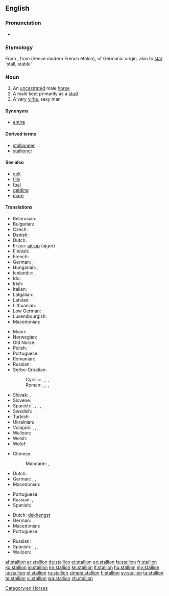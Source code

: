 ==English==

===Pronunciation===
* {{audio|en-us-stallion.ogg|Audio (US)}}

===Etymology===
From {{etyl|enm|en}} {{term|stalion|lang=enm}}, from {{etyl|frm|en}} {{term|estalon|lang=frm}} (hence modern French étalon), of Germanic origin, akin to [[stal]] 'stall, stable'

===Noun===
{{en-noun}}

# An [[uncastrated]] male [[horse]]
# A male kept primarily as a [[stud]]
# A very [[virile]], sexy man

====Synonyms====
* [[entire]]

====Derived terms====
* [[stallioneer]]
* [[stallioner]]

====See also====
* [[colt]]
* [[filly]]
* [[foal]]
* [[gelding]]
* [[mare]]

====Translations====
{{trans-top|uncastrated male horse}}
* Belarusian: {{t-|be|жарабец|m|tr=žarabéc|sc=Cyrl}}
* Bulgarian: {{t+|bg|жребец|m|tr=žrebéc|sc=Cyrl}}
* Czech: {{t-|cs|hřebec|m}}
* Danish: {{t+|da|hingst|c}}
* Dutch: {{t+|nl|hengst|m}}
* Erzya: [[айгор]] (ajgor)
* Finnish: {{t+|fi|ori}}
* French: {{t+|fr|étalon|m}}
* German: {{t+|de|Hengst|m}}, {{t-|de|Pferdehengst}}
* Hungarian: {{t+|hu|csődör}}, {{t+|hu|mén}}
* Icelandic: {{t-|is|stóðhestur|m}},  {{t+|is|graðhestur|m}}
* Ido: {{t+|io|kavalulo|xs=Ido}}
* Irish: {{t-|ga|stail|f|xs=Irish}}
* Italian: {{t-|it|stallone|m}}
* Latgalian: {{tø|ltg|ogers}}
* Latvian: {{t-|lv|ērzelis|m}}
* Lithuanian: {{t+|lt|eržilas|m|xs=Lithuanian}}
* Low German: {{t+|nds|Hingst|m|xs=Low Saxon}}
* Luxembourgish: {{t+|lb|Hengscht|m}}
* Macedonian: {{t-|mk|ждребец|m|tr=ždrébec}}
{{trans-mid}}
* Maori: {{t-|mi|tāriana|xs=Maori}}
* Norwegian: {{t+|no|hingst|m}}
* Old Norse: {{tø|non|reini|m|xs=Old Norse}}
* Polish: {{t+|pl|ogier|m}}
* Portuguese: {{t+|pt|garanhão|m}}
* Romanian: {{t-|ro|armăsar}}
* Russian: {{t+|ru|жеребец|m|tr=žerebéc}}
* Serbo-Croatian:
*: Cyrillic: {{t-|sh|ждребац|m}}, {{t-|sh|ждријебац|m}}, {{t-|sh|пастух|m}}, {{t-|sh|пастув|m}}
*: Roman: {{t-|sh|ždrebac|m}}, {{t-|sh|ždrijebac|m}}, {{t-|sh|pastuh|m}}, {{t-|sh|pastuv|m}}
* Slovak: {{t-|sk|tátoš|m}}, {{t-|sk|žrebec|m}}
* Slovene: {{t+|sl|žrebec|m}}
* Spanish: {{t+|es|potro|m}}, {{t+|es|semental|m}}, {{t+|es|cojudo|m}}, {{t+|es|entero|m}}, {{t+|es|padrillo|m}}
* Swedish: {{t+|sv|hingst|c}}
* Turkish: {{t+|tr|aygır|m}}
* Ukrainian: {{t+|uk|жеребець|m|tr=žerebéc’|sc=Cyrl}}
* Volapük: {{t+|vo|hijevod}}, {{qualifier|obsolete}} {{t-|vo|omjeval}}, {{qualifier|obsolete}} {{t-|vo|lejeval}}
* Walloon: {{t+|wa|roncén|m|xs=Walloon}}
* Welsh: {{t+|cy|march|m|xs=Welsh}}
* Wolof: {{t-|wo|sàll|alt=sàll wi}}
{{trans-bottom}}

{{trans-top|male kept primarily as a stud}}
* Chinese:
*: Mandarin: {{t|zh|種馬|sc=Hani}}, {{t|zh|种马|tr=zhǒngmǎ|sc=Hani}}
* Dutch: {{t+|nl|dekhengst|m}}
* German: {{t-|de|Deckhengst|m}}, {{t-|de|Zuchthengst|m}}, {{t+|de|Beschäler|m}}
* Macedonian: {{t-|mk|пастув|m|tr=pástuv}}
{{trans-mid}}
* Portuguese: {{t+|pt|garanhão|m}}
* Russian: {{t+|ru|самец-производитель|m|tr=saméc-proizvodítel’|sc=Cyrl}}, {{t+|ru|жеребец|m|tr=žerebéc|sc=Cyrl}}
* Spanish: {{t+|es|semental|m}}
{{trans-bottom}}

{{trans-top|very virile, sexy man}}
* Dutch: [[dekhengst]] {{m}}
* German: {{t-|de|Zuchthengst|m}}
* Macedonian: {{t-|mk|пастув|m|tr=pástuv}}
* Portuguese: {{t+|pt|garanhão|m}}
{{trans-mid}}
* Russian: {{qualifier|colloquial}} {{t+|ru|жеребец|m|tr=žerebéc|sc=Cyrl}}
* Spanish: {{t+|es|semental|m}}, {{t+|es|cuero|m}}, {{t+|es|mango|m}}, {{t-|es|papasote|m}}
* Walloon: {{t+|wa|roncén|m|xs=Walloon}}
{{trans-bottom}}

[[Category:en:Horses]]

[[af:stallion]]
[[ar:stallion]]
[[de:stallion]]
[[et:stallion]]
[[eo:stallion]]
[[fa:stallion]]
[[fr:stallion]]
[[ko:stallion]]
[[io:stallion]]
[[kn:stallion]]
[[kk:stallion]]
[[lt:stallion]]
[[hu:stallion]]
[[my:stallion]]
[[ja:stallion]]
[[pl:stallion]]
[[ru:stallion]]
[[simple:stallion]]
[[fi:stallion]]
[[sv:stallion]]
[[ta:stallion]]
[[te:stallion]]
[[vi:stallion]]
[[wa:stallion]]
[[zh:stallion]]